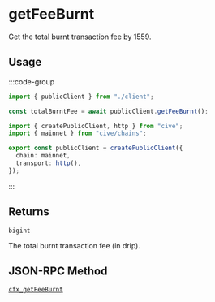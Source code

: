 # getFeeBurnt

Get the total burnt transaction fee by 1559.

## Usage

:::code-group

```ts twoslash [example.ts]
import { publicClient } from "./client";

const totalBurntFee = await publicClient.getFeeBurnt();
```

```ts twoslash [client.ts] filename="client.ts"
import { createPublicClient, http } from "cive";
import { mainnet } from "cive/chains";

export const publicClient = createPublicClient({
  chain: mainnet,
  transport: http(),
});
```

:::

## Returns

`bigint`

The total burnt transaction fee (in drip).

## JSON-RPC Method

[`cfx_getFeeBurnt`](https://doc.confluxnetwork.org/docs/core/build/json-rpc/cfx-namespace#cfx_getfeeburnt)

